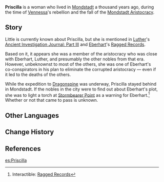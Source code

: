 {{Character Infobox
|type             = Historical
|deceased         = Past
|name             = Priscilla
|affiliation      = Mondstadt Aristocracy
|region           = Mondstadt
}}
'''Priscilla''' is a woman who lived in [[Mondstadt]] a thousand years ago, during the time of [[Vennessa]]'s rebellion and the fall of the [[Mondstadt Aristocracy]].

==Story==
Little is currently known about Priscilla, but she is mentioned in [[Luther]]'s [[Ancient Investigation Journal: Part III]] and [[Eberhart]]'s [[Ragged Records]].

Based on it, it appears she was a member of the aristocracy who was close with Eberhart, Luther, and presumably the other nobles from that era. However, unbeknownst to most of the others, she was one of Eberhart's co-conspirators in his plan to eliminate the corrupted aristocracy &mdash; even if it led to the deaths of the others.

While the expedition to [[Dragonspine]] was underway, Priscilla stayed behind in Mondstadt. If the nobles in the city were to find out about Eberhart's plot, she was to light a torch at [[Stormbearer Point]] as a warning for Eberhart.<ref>Interactible: [[Ragged Records]]</ref> Whether or not that came to pass is unknown.

==Other Languages==
{{Other Languages|default_hidden = 1
|en       = Priscilla
|zhs      = 普莉希拉
|zhs_rm   = Pǔlìxīlā
|zht      = 普莉希拉
|zht_rm   = Pǔlìxīlā
|ja       = プリシラ
|ja_rm    = Purishira
|ko       = 프리실라
|ko_rm    = Peurisilla
|es       = Priscilla
|fr       = Priscilla
|ru       = Присцилла
|th       = Priscilla
|vi       = Priscilla
|de       = Priscilla
|id       = Priscilla
|pt       = Priscilla
}}

==Change History==
{{Change History|1.2}}

==References==
{{Reflist}}

[[es:Priscilla]]